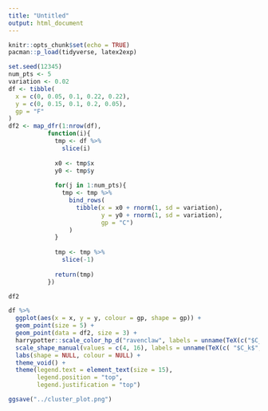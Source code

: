 ```yaml
---
title: "Untitled"
output: html_document
---
```


```r
knitr::opts_chunk$set(echo = TRUE)
pacman::p_load(tidyverse, latex2exp)
```


```r
set.seed(12345)
num_pts <- 5
variation <- 0.02
df <- tibble(
  x = c(0, 0.05, 0.1, 0.22, 0.22),
  y = c(0, 0.15, 0.1, 0.2, 0.05),
  gp = "F"
)
df2 <- map_dfr(1:nrow(df),
           function(i){
             tmp <- df %>% 
               slice(i)
             
             x0 <- tmp$x
             y0 <- tmp$y
             
             for(j in 1:num_pts){
               tmp <- tmp %>% 
                 bind_rows(
                   tibble(x = x0 + rnorm(1, sd = variation),
                          y = y0 + rnorm(1, sd = variation),
                          gp = "C")
                 )
             }
             
             tmp <- tmp %>% 
               slice(-1)
             
             return(tmp)
           })
```

```r
df2
```

```r
df %>% 
  ggplot(aes(x = x, y = y, colour = gp, shape = gp)) +
  geom_point(size = 5) +
  geom_point(data = df2, size = 3) +
  harrypotter::scale_color_hp_d("ravenclaw", labels = unname(TeX(c("$C_k$", "$F_i$")))) +
  scale_shape_manual(values = c(4, 16), labels = unname(TeX(c( "$C_k$", "$F_i$")))) +
  labs(shape = NULL, colour = NULL) +
  theme_void() +
  theme(legend.text = element_text(size = 15), 
        legend.position = "top",
        legend.justification = "top")
```

```r
ggsave("../cluster_plot.png")
```




